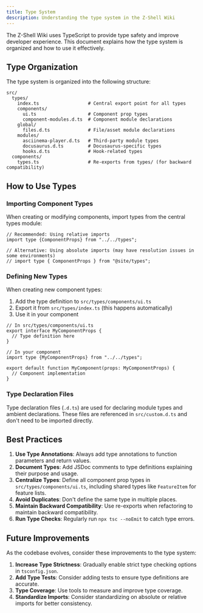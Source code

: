 ```yaml
---
title: Type System
description: Understanding the type system in the Z-Shell Wiki
---
```


The Z-Shell Wiki uses TypeScript to provide type safety and improve developer experience. This document explains how the type system is organized and how to use it effectively.

## Type Organization

The type system is organized into the following structure:

```tree
src/
  types/
    index.ts                  # Central export point for all types
    components/
      ui.ts                   # Component prop types
      component-modules.d.ts  # Component module declarations
    global/
      files.d.ts              # File/asset module declarations
    modules/
      asciinema-player.d.ts   # Third-party module types
      docusaurus.d.ts         # Docusaurus-specific types
      hooks.d.ts              # Hook-related types
  components/
    types.ts                  # Re-exports from types/ (for backward compatibility)
```

## How to Use Types

### Importing Component Types

When creating or modifying components, import types from the central types module:

```tsx
// Recommended: Using relative imports
import type {ComponentProps} from "../../types";

// Alternative: Using absolute imports (may have resolution issues in some environments)
// import type { ComponentProps } from "@site/types";
```

### Defining New Types

When creating new component types:

1. Add the type definition to `src/types/components/ui.ts`
2. Export it from `src/types/index.ts` (this happens automatically)
3. Use it in your component

```tsx
// In src/types/components/ui.ts
export interface MyComponentProps {
  // Type definition here
}

// In your component
import type {MyComponentProps} from "../../types";

export default function MyComponent(props: MyComponentProps) {
  // Component implementation
}
```

### Type Declaration Files

Type declaration files (`.d.ts`) are used for declaring module types and ambient declarations. These files are referenced in `src/custom.d.ts` and don't need to be imported directly.

## Best Practices

1. **Use Type Annotations**: Always add type annotations to function parameters and return values.
2. **Document Types**: Add JSDoc comments to type definitions explaining their purpose and usage.
3. **Centralize Types**: Define all component prop types in `src/types/components/ui.ts`, including shared types like `FeatureItem` for feature lists.
4. **Avoid Duplicates**: Don't define the same type in multiple places.
5. **Maintain Backward Compatibility**: Use re-exports when refactoring to maintain backward compatibility.
6. **Run Type Checks**: Regularly run `npx tsc --noEmit` to catch type errors.

## Future Improvements

As the codebase evolves, consider these improvements to the type system:

1. **Increase Type Strictness**: Gradually enable strict type checking options in `tsconfig.json`.
2. **Add Type Tests**: Consider adding tests to ensure type definitions are accurate.
3. **Type Coverage**: Use tools to measure and improve type coverage.
4. **Standardize Imports**: Consider standardizing on absolute or relative imports for better consistency.
